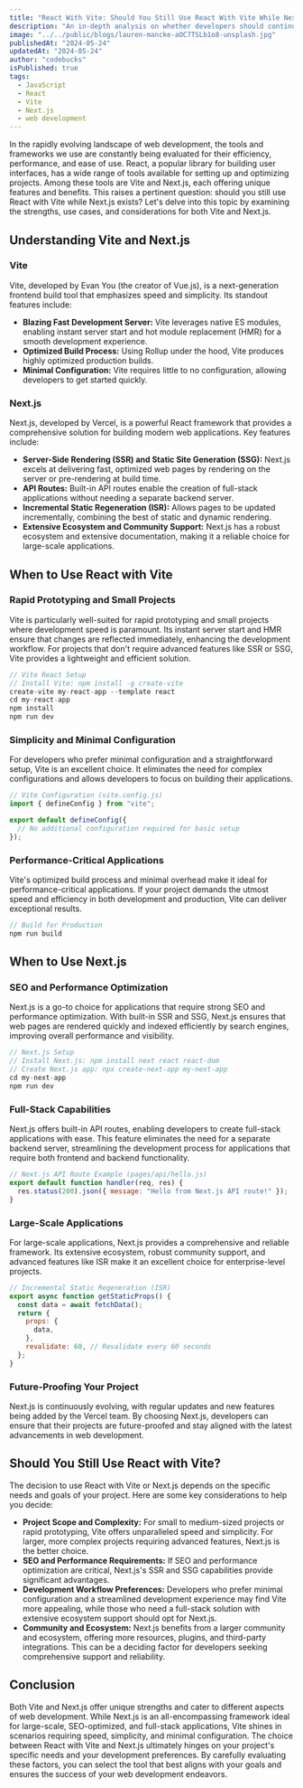 ```yaml
---
title: "React With Vite: Should You Still Use React With Vite While Next.js Exists?"
description: "An in-depth analysis on whether developers should continue using React with Vite in the age of Next.js, exploring the strengths and use cases of each tool."
image: "../../public/blogs/lauren-mancke-aOC7TSLb1o8-unsplash.jpg"
publishedAt: "2024-05-24"
updatedAt: "2024-05-24"
author: "codebucks"
isPublished: true
tags:
  - JavaScript
  - React
  - Vite
  - Next.js
  - web development
---
```


In the rapidly evolving landscape of web development, the tools and frameworks we use are constantly being evaluated for their efficiency, performance, and ease of use. React, a popular library for building user interfaces, has a wide range of tools available for setting up and optimizing projects. Among these tools are Vite and Next.js, each offering unique features and benefits. This raises a pertinent question: should you still use React with Vite while Next.js exists? Let's delve into this topic by examining the strengths, use cases, and considerations for both Vite and Next.js.

## Understanding Vite and Next.js

### Vite

Vite, developed by Evan You (the creator of Vue.js), is a next-generation frontend build tool that emphasizes speed and simplicity. Its standout features include:

- **Blazing Fast Development Server:** Vite leverages native ES modules, enabling instant server start and hot module replacement (HMR) for a smooth development experience.
- **Optimized Build Process:** Using Rollup under the hood, Vite produces highly optimized production builds.
- **Minimal Configuration:** Vite requires little to no configuration, allowing developers to get started quickly.

### Next.js

Next.js, developed by Vercel, is a powerful React framework that provides a comprehensive solution for building modern web applications. Key features include:

- **Server-Side Rendering (SSR) and Static Site Generation (SSG):** Next.js excels at delivering fast, optimized web pages by rendering on the server or pre-rendering at build time.
- **API Routes:** Built-in API routes enable the creation of full-stack applications without needing a separate backend server.
- **Incremental Static Regeneration (ISR):** Allows pages to be updated incrementally, combining the best of static and dynamic rendering.
- **Extensive Ecosystem and Community Support:** Next.js has a robust ecosystem and extensive documentation, making it a reliable choice for large-scale applications.

## When to Use React with Vite

### Rapid Prototyping and Small Projects

Vite is particularly well-suited for rapid prototyping and small projects where development speed is paramount. Its instant server start and HMR ensure that changes are reflected immediately, enhancing the development workflow. For projects that don't require advanced features like SSR or SSG, Vite provides a lightweight and efficient solution.

```javascript
// Vite React Setup
// Install Vite: npm install -g create-vite
create-vite my-react-app --template react
cd my-react-app
npm install
npm run dev
```

### Simplicity and Minimal Configuration

For developers who prefer minimal configuration and a straightforward setup, Vite is an excellent choice. It eliminates the need for complex configurations and allows developers to focus on building their applications.

```javascript
// Vite Configuration (vite.config.js)
import { defineConfig } from "vite";

export default defineConfig({
  // No additional configuration required for basic setup
});
```

### Performance-Critical Applications

Vite's optimized build process and minimal overhead make it ideal for performance-critical applications. If your project demands the utmost speed and efficiency in both development and production, Vite can deliver exceptional results.

```javascript
// Build for Production
npm run build
```

## When to Use Next.js

### SEO and Performance Optimization

Next.js is a go-to choice for applications that require strong SEO and performance optimization. With built-in SSR and SSG, Next.js ensures that web pages are rendered quickly and indexed efficiently by search engines, improving overall performance and visibility.

```javascript
// Next.js Setup
// Install Next.js: npm install next react react-dom
// Create Next.js app: npx create-next-app my-next-app
cd my-next-app
npm run dev
```

### Full-Stack Capabilities

Next.js offers built-in API routes, enabling developers to create full-stack applications with ease. This feature eliminates the need for a separate backend server, streamlining the development process for applications that require both frontend and backend functionality.

```javascript
// Next.js API Route Example (pages/api/hello.js)
export default function handler(req, res) {
  res.status(200).json({ message: "Hello from Next.js API route!" });
}
```

### Large-Scale Applications

For large-scale applications, Next.js provides a comprehensive and reliable framework. Its extensive ecosystem, robust community support, and advanced features like ISR make it an excellent choice for enterprise-level projects.

```javascript
// Incremental Static Regeneration (ISR)
export async function getStaticProps() {
  const data = await fetchData();
  return {
    props: {
      data,
    },
    revalidate: 60, // Revalidate every 60 seconds
  };
}
```

### Future-Proofing Your Project

Next.js is continuously evolving, with regular updates and new features being added by the Vercel team. By choosing Next.js, developers can ensure that their projects are future-proofed and stay aligned with the latest advancements in web development.

## Should You Still Use React with Vite?

The decision to use React with Vite or Next.js depends on the specific needs and goals of your project. Here are some key considerations to help you decide:

- **Project Scope and Complexity:** For small to medium-sized projects or rapid prototyping, Vite offers unparalleled speed and simplicity. For larger, more complex projects requiring advanced features, Next.js is the better choice.
- **SEO and Performance Requirements:** If SEO and performance optimization are critical, Next.js's SSR and SSG capabilities provide significant advantages.
- **Development Workflow Preferences:** Developers who prefer minimal configuration and a streamlined development experience may find Vite more appealing, while those who need a full-stack solution with extensive ecosystem support should opt for Next.js.
- **Community and Ecosystem:** Next.js benefits from a larger community and ecosystem, offering more resources, plugins, and third-party integrations. This can be a deciding factor for developers seeking comprehensive support and reliability.

## Conclusion

Both Vite and Next.js offer unique strengths and cater to different aspects of web development. While Next.js is an all-encompassing framework ideal for large-scale, SEO-optimized, and full-stack applications, Vite shines in scenarios requiring speed, simplicity, and minimal configuration. The choice between React with Vite and Next.js ultimately hinges on your project's specific needs and your development preferences. By carefully evaluating these factors, you can select the tool that best aligns with your goals and ensures the success of your web development endeavors.
